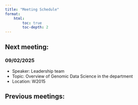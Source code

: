 ```yaml
---
title: "Meeting Schedule"
format:
    html:
        toc: true
        toc-depth: 2
---
```


## Next meeting:
### 09/02/2025
*    Speaker: Leadership team
*    Topic: Overview of Genomic Data Science in the department
*    Location: W2015

## Previous meetings:
